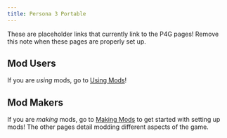 ```yaml
---
title: Persona 3 Portable
---
```



<Aside>
  These are placeholder links that currently link to the P4G pages! Remove this
  note when these pages are properly set up.
</Aside>

## Mod Users

If you are _using_ mods, go to [Using Mods](/p4g/getting-started/using-mods/using-mods)!

## Mod Makers

If you are _making_ mods, go to [Making Mods](/p4g/getting-started/making-mods) to get started with setting up mods! The other pages detail modding different aspects of the game.
